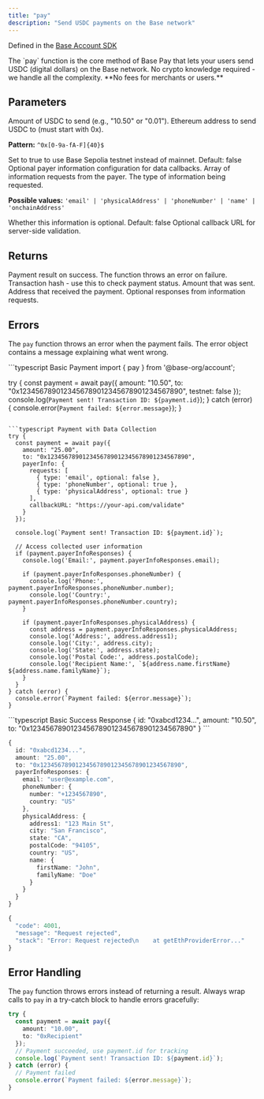 ```yaml
---
title: "pay"
description: "Send USDC payments on the Base network"
---
```


Defined in the [Base Account SDK](https://github.com/base/account-sdk)

<Info>
The `pay` function is the core method of Base Pay that lets your users send USDC (digital dollars) on the Base network. No crypto knowledge required - we handle all the complexity. **No fees for merchants or users.**
</Info>

## Parameters

<ParamField body="amount" type="string" required>
Amount of USDC to send (e.g., "10.50" or "0.01").
</ParamField>

<ParamField body="to" type="string" required>
Ethereum address to send USDC to (must start with 0x).

**Pattern:** `^0x[0-9a-fA-F]{40}$`
</ParamField>

<ParamField body="testnet" type="boolean">
Set to true to use Base Sepolia testnet instead of mainnet. Default: false
</ParamField>

<ParamField body="payerInfo" type="object">
Optional payer information configuration for data callbacks.

<Expandable title="PayerInfo properties">
<ParamField body="requests" type="array" required>
Array of information requests from the payer.

<Expandable title="InfoRequest properties">
<ParamField body="type" type="string" required>
The type of information being requested.

**Possible values:** `'email' | 'physicalAddress' | 'phoneNumber' | 'name' | 'onchainAddress'`
</ParamField>

<ParamField body="optional" type="boolean">
Whether this information is optional. Default: false
</ParamField>
</Expandable>
</ParamField>

<ParamField body="callbackURL" type="string">
Optional callback URL for server-side validation.
</ParamField>
</Expandable>
</ParamField>

## Returns

<ResponseField name="result" type="PayResult">
Payment result on success. The function throws an error on failure.

<Expandable title="Payment Success properties">
<ResponseField name="id" type="string">
Transaction hash - use this to check payment status.
</ResponseField>

<ResponseField name="amount" type="string">
Amount that was sent.
</ResponseField>

<ResponseField name="to" type="string">
Address that received the payment.
</ResponseField>

<ResponseField name="payerInfoResponses" type="object">
Optional responses from information requests.
</ResponseField>
</Expandable>
</ResponseField>

## Errors

The `pay` function throws an error when the payment fails. The error object contains a message explaining what went wrong.


<RequestExample>
```typescript Basic Payment
import { pay } from '@base-org/account';

try {
  const payment = await pay({
    amount: "10.50",
    to: "0x1234567890123456789012345678901234567890",
    testnet: false
  });
  console.log(`Payment sent! Transaction ID: ${payment.id}`);
} catch (error) {
  console.error(`Payment failed: ${error.message}`);
}
```

```typescript Payment with Data Collection
try {
  const payment = await pay({
    amount: "25.00",
    to: "0x1234567890123456789012345678901234567890",
    payerInfo: {
      requests: [
        { type: 'email', optional: false },
        { type: 'phoneNumber', optional: true },
        { type: 'physicalAddress', optional: true }
      ],
      callbackURL: "https://your-api.com/validate"
    }
  });
  
  console.log(`Payment sent! Transaction ID: ${payment.id}`);
  
  // Access collected user information
  if (payment.payerInfoResponses) {
    console.log('Email:', payment.payerInfoResponses.email);
    
    if (payment.payerInfoResponses.phoneNumber) {
      console.log('Phone:', payment.payerInfoResponses.phoneNumber.number);
      console.log('Country:', payment.payerInfoResponses.phoneNumber.country);
    }
    
    if (payment.payerInfoResponses.physicalAddress) {
      const address = payment.payerInfoResponses.physicalAddress;
      console.log('Address:', address.address1);
      console.log('City:', address.city);
      console.log('State:', address.state);
      console.log('Postal Code:', address.postalCode);
      console.log('Recipient Name:', `${address.name.firstName} ${address.name.familyName}`);
    }
  }
} catch (error) {
  console.error(`Payment failed: ${error.message}`);
}
```
</RequestExample>

<ResponseExample>
```typescript Basic Success Response
{
  id: "0xabcd1234...",
  amount: "10.50",
  to: "0x1234567890123456789012345678901234567890"
}
```

```typescript Success Response with Data Collection
{
  id: "0xabcd1234...",
  amount: "25.00",
  to: "0x1234567890123456789012345678901234567890",
  payerInfoResponses: {
    email: "user@example.com",
    phoneNumber: {
      number: "+1234567890",
      country: "US"
    },
    physicalAddress: {
      address1: "123 Main St",
      city: "San Francisco",
      state: "CA",
      postalCode: "94105",
      country: "US",
      name: {
        firstName: "John",
        familyName: "Doe"
      }
    }
  }
}
```

```typescript Error (thrown)
{
  "code": 4001,
  "message": "Request rejected",
  "stack": "Error: Request rejected\n    at getEthProviderError..."
}
```
</ResponseExample>

## Error Handling

The `pay` function throws errors instead of returning a result. Always wrap calls to `pay` in a try-catch block to handle errors gracefully:

```typescript
try {
  const payment = await pay({
    amount: "10.00",
    to: "0xRecipient"
  });
  // Payment succeeded, use payment.id for tracking
  console.log(`Payment sent! Transaction ID: ${payment.id}`);
} catch (error) {
  // Payment failed
  console.error(`Payment failed: ${error.message}`);
}
```


<PolicyBanner />